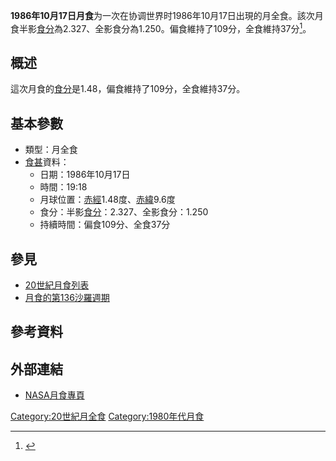{{vfd|沒有足夠的可靠資料來源能夠讓這個條目符合[[Wikipedia:關注度|Wikipedia:關注度]]中的標準|date=2022/06/02}}
{{Notability|time=2022-05-03T09:57:08+00:00}}
{{Infobox lunar eclipse
| date        = 1986年10月17日
| time        = 19:18
| nature     = 月全食
| saros       = 136
| gamma           = 0.319
| magnitude      = 半影食分：2.327<br/>全影食分：1.250
| par_duration   = 109分
| tot_duration    = 37分
| chart               = Lunar eclipse chart close-1986Oct17.png
}}
'''1986年10月17日月食'''为一次在协调世界时1986年10月17日出現的月全食。該次月食半影[[食分|食分]]為2.327、全影食分為1.250。偏食維持了109分，全食維持37分<ref name="nasa_catalog_list">{{cite web|url=http://eclipse.gsfc.nasa.gov/LEcat/LE1901-2000.html|title=Lunar Eclipses: 1901 to 2000|language=en|publisher=[[NASA|NASA]]|archiveurl=https://web.archive.org/web/20080331031357/http://eclipse.gsfc.nasa.gov/LEcat/LE1901-2000.html|archivedate=2008-03-31|deadurl=yes|accessdate=2016-09-10}}</ref>。

== 概述 ==
這次月食的[[食分|食分]]是1.48，偏食維持了109分，全食維持37分。

== 基本參數 ==
{{NoteUTC}}
* 類型：月全食
*[[食甚|食甚]]資料：
** 日期：1986年10月17日
** 時間：19:18
** 月球位置：[[赤經|赤經]]1.48度、[[赤緯|赤緯]]9.6度
** 食分：半影[[食分|食分]]：2.327、全影食分：1.250
** 持續時間：偏食109分、全食37分

== 參見 ==
{{portal box|天文學}}
* [[20世紀月食列表|20世紀月食列表]]
* [[月食的第136沙羅週期|月食的第136沙羅週期]]

== 參考資料 ==
{{reflist}}

== 外部連結 ==
* [http://eclipse.gsfc.nasa.gov/lunar.html NASA月食專頁]{{Wayback|url=http://eclipse.gsfc.nasa.gov/lunar.html |date=20181231235927 }}{{en icon}}
{{Lunar-eclipse-stub}}
{{月食}}

[[Category:20世紀月全食|Category:20世紀月全食]]
[[Category:1980年代月食|Category:1980年代月食]]